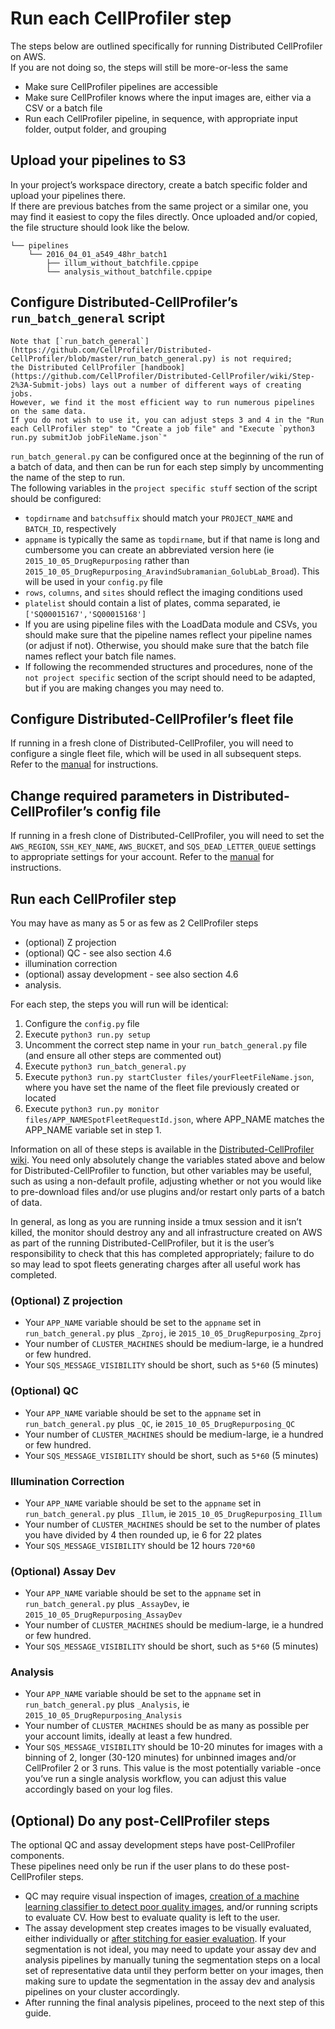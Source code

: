 # Run each CellProfiler step

The steps below are outlined specifically for running Distributed CellProfiler on AWS.  
If you are not doing so, the steps will still be more-or-less the same

- Make sure CellProfiler pipelines are accessible
- Make sure CellProfiler knows where the input images are, either via a CSV or a batch file
- Run each CellProfiler pipeline, in sequence, with appropriate input folder, output folder, and grouping

## Upload your pipelines to S3

In your project's workspace directory, create a batch specific folder and upload your pipelines there.  
If there are previous batches from the same project or a similar one, you may find it easiest to copy the files directly. 
Once uploaded and/or copied, the file structure should look like the below.

```
└── pipelines
    └── 2016_04_01_a549_48hr_batch1
        ├── illum_without_batchfile.cppipe
        └── analysis_without_batchfile.cppipe
```

## Configure Distributed-CellProfiler's `run_batch_general` script

```block2
Note that [`run_batch_general`](https://github.com/CellProfiler/Distributed-CellProfiler/blob/master/run_batch_general.py) is not required; 
the Distributed CellProfiler [handbook](https://github.com/CellProfiler/Distributed-CellProfiler/wiki/Step-2%3A-Submit-jobs) lays out a number of different ways of creating jobs.  
However, we find it the most efficient way to run numerous pipelines on the same data. 
If you do not wish to use it, you can adjust steps 3 and 4 in the "Run each CellProfiler step" to "Create a job file" and "Execute `python3 run.py submitJob jobFileName.json`" 
```

`run_batch_general.py` can be configured once at the beginning of the run of a batch of data, and then can be run for each step simply by uncommenting the name of the step to run.  
The following variables in the `project specific stuff` section of the script should be configured:

- `topdirname` and `batchsuffix` should match your `PROJECT_NAME` and `BATCH_ID`, respectively
- `appname` is typically the same as `topdirname`, but if that name is long and cumbersome you can create an abbreviated version here (ie `2015_10_05_DrugRepurposing` rather than `2015_10_05_DrugRepurposing_AravindSubramanian_GolubLab_Broad`). This will be used in your `config.py` file
- `rows`, `columns`, and `sites` should reflect the imaging conditions used
- `platelist` should contain a list of plates, comma separated, ie `['SQ00015167','SQ00015168']`
- If you are using pipeline files with the LoadData module and CSVs, you should make sure that the pipeline names reflect your pipeline names (or adjust if not). Otherwise, you should make sure that the batch file names reflect your batch file names.
- If following the recommended structures and procedures, none of the `not project specific` section of the script should need to be adapted, but if you are making changes you may need to.

## Configure Distributed-CellProfiler's fleet file

If running in a fresh clone of Distributed-CellProfiler, you will need to configure a single fleet file, which will be used in all subsequent steps.  
Refer to the [manual](https://github.com/CellProfiler/Distributed-CellProfiler/wiki/Step-3%3A-Start-your-cluster) for instructions.

## Change required parameters in Distributed-CellProfiler's config file

If running in a fresh clone of Distributed-CellProfiler, you will need to set the `AWS_REGION`, `SSH_KEY_NAME`, `AWS_BUCKET`, and `SQS_DEAD_LETTER_QUEUE` settings to appropriate settings for your account. 
Refer to the [manual](https://github.com/CellProfiler/Distributed-CellProfiler/wiki/Step-1%3A--Configuration) for instructions.  

## Run each CellProfiler step

You may have as many as 5 or as few as 2 CellProfiler steps

- (optional) Z projection
- (optional) QC - see also section 4.6
- illumination correction
- (optional) assay development - see also section 4.6
- analysis.  

For each step, the steps you will run will be identical:

1. Configure the `config.py` file
1. Execute `python3 run.py setup`
1. Uncomment the correct step name in your `run_batch_general.py` file (and ensure all other steps are commented out)
1. Execute `python3 run_batch_general.py`
1. Execute `python3 run.py startCluster files/yourFleetFileName.json`, where you have set the name of the fleet file previously created or located
1. Execute `python3 run.py monitor files/APP_NAMESpotFleetRequestId.json`, where APP_NAME matches the APP_NAME variable set in step 1.

Information on all of these steps is available in the [Distributed-CellProfiler wiki](https://github.com/CellProfiler/Distributed-CellProfiler/wiki). 
You need only absolutely change the variables stated above and below for Distributed-CellProfiler to function, but other variables may be useful, such as using a non-default profile, adjusting whether or not you would like to pre-download files and/or use plugins and/or restart only parts of a batch of data.

In general, as long as you are running inside a tmux session and it isn't killed, the monitor should destroy any and all infrastructure created on AWS as part of the running Distributed-CellProfiler, but it is the user's responsibility to check that this has completed appropriately; failure to do so may lead to spot fleets generating charges after all useful work has completed.

### (Optional) Z projection

- Your `APP_NAME` variable should be set to the `appname` set in `run_batch_general.py` plus `_Zproj`, ie `2015_10_05_DrugRepurposing_Zproj`
- Your number of `CLUSTER_MACHINES` should be medium-large, ie a hundred or few hundred.
- Your `SQS_MESSAGE_VISIBILITY` should be short, such as `5*60` (5 minutes)

### (Optional) QC

- Your `APP_NAME` variable should be set to the `appname` set in `run_batch_general.py` plus `_QC`, ie `2015_10_05_DrugRepurposing_QC`
- Your number of `CLUSTER_MACHINES` should be medium-large, ie a hundred or few hundred.
- Your `SQS_MESSAGE_VISIBILITY` should be short, such as `5*60` (5 minutes)

### Illumination Correction

- Your `APP_NAME` variable should be set to the `appname` set in `run_batch_general.py` plus `_Illum`, ie `2015_10_05_DrugRepurposing_Illum`
- Your number of `CLUSTER_MACHINES` should be set to the number of plates you have divided by 4 then rounded up, ie 6 for 22 plates
- Your `SQS_MESSAGE_VISIBILITY` should be 12 hours `720*60` 

### (Optional) Assay Dev

- Your `APP_NAME` variable should be set to the `appname` set in `run_batch_general.py` plus `_AssayDev`, ie `2015_10_05_DrugRepurposing_AssayDev`
- Your number of `CLUSTER_MACHINES` should be medium-large, ie a hundred or few hundred.
- Your `SQS_MESSAGE_VISIBILITY` should be short, such as `5*60` (5 minutes)

### Analysis

* Your `APP_NAME` variable should be set to the `appname` set in `run_batch_general.py` plus `_Analysis`, ie `2015_10_05_DrugRepurposing_Analysis`
* Your number of `CLUSTER_MACHINES` should be as many as possible per your account limits, ideally at least a few hundred.
* Your `SQS_MESSAGE_VISIBILITY` should be 10-20 minutes for images with a binning of 2, longer (30-120 minutes) for unbinned images and/or CellProfiler 2 or 3 runs.  This value is the most potentially variable -once you've run a single analysis workflow, you can adjust this value accordingly based on your log files.

## (Optional) Do any post-CellProfiler steps

The optional QC and assay development steps have post-CellProfiler components.  
These pipelines need only be run if the user plans to do these post-CellProfiler steps. 

* QC may require visual inspection of images, [creation of a machine learning classifier to detect poor quality images](https://github.com/CellProfiler/tutorials/tree/master/QualityControl), and/or running scripts to evaluate CV.  How best to evaluate quality is left to the user.
* The assay development step creates images to be visually evaluated, either individually or [after stitching for easier evaluation](https://currentprotocols.onlinelibrary.wiley.com/doi/full/10.1002/cpz1.89). If your segmentation is not ideal, you may need to update your assay dev and analysis pipelines by manually tuning the segmentation steps on a local set of representative data until they perform better on your images, then making sure to update the segmentation in the assay dev and analysis pipelines on your cluster accordingly.
* After running the final analysis pipelines, proceed to the next step of this guide.
